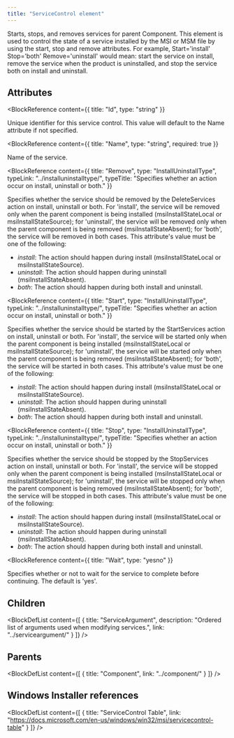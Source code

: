 ```yaml
---
title: "ServiceControl element"
---
```



Starts, stops, and removes services for parent Component. This element is used to control the state
 of a service installed by the MSI or MSM file by using the start, stop and remove attributes.
 For example, Start='install' Stop='both' Remove='uninstall' would mean: start the service on install,
 remove the service when the product is uninstalled, and stop the service both on install and uninstall.


## Attributes

<BlockWrapper>

  <BlockReference
    content={{
      title: "Id",
      type: "string"
    }}
  >
  Unique identifier for this service control. This value will default to the Name attribute if not
   specified.
  </BlockReference>

  <BlockReference
    content={{
      title: "Name",
      type: "string",
      required: true
    }}
  >
  Name of the service.
  </BlockReference>

  <BlockReference
    content={{
      title: "Remove",
      type: "InstallUninstallType",
      typeLink: "../installuninstalltype/",
      typeTitle: "Specifies whether an action occur on install, uninstall or both."
    }}
  >
  Specifies whether the service should be removed by the DeleteServices action on install, uninstall or both.
   For 'install', the service will be removed only when the parent component is being installed (msiInstallStateLocal or
   msiInstallStateSource); for 'uninstall', the service will be removed only when the parent component
   is being removed (msiInstallStateAbsent); for 'both', the service will be removed in both cases. This attribute's value must be one of the following:
  - *install*: The action should happen during install (msiInstallStateLocal or msiInstallStateSource).
  - *uninstall*: The action should happen during uninstall (msiInstallStateAbsent).
  - *both*: The action should happen during both install and uninstall.
  </BlockReference>

  <BlockReference
    content={{
      title: "Start",
      type: "InstallUninstallType",
      typeLink: "../installuninstalltype/",
      typeTitle: "Specifies whether an action occur on install, uninstall or both."
    }}
  >
  Specifies whether the service should be started by the StartServices action on install, uninstall or both.
   For 'install', the service will be started only when the parent component is being installed (msiInstallStateLocal or
   msiInstallStateSource); for 'uninstall', the service will be started only when the parent component
   is being removed (msiInstallStateAbsent); for 'both', the service will be started in both cases. This attribute's value must be one of the following:
  - *install*: The action should happen during install (msiInstallStateLocal or msiInstallStateSource).
  - *uninstall*: The action should happen during uninstall (msiInstallStateAbsent).
  - *both*: The action should happen during both install and uninstall.
  </BlockReference>

  <BlockReference
    content={{
      title: "Stop",
      type: "InstallUninstallType",
      typeLink: "../installuninstalltype/",
      typeTitle: "Specifies whether an action occur on install, uninstall or both."
    }}
  >
  Specifies whether the service should be stopped by the StopServices action on install, uninstall or both.
   For 'install', the service will be stopped only when the parent component is being installed (msiInstallStateLocal or
   msiInstallStateSource); for 'uninstall', the service will be stopped only when the parent component
   is being removed (msiInstallStateAbsent); for 'both', the service will be stopped in both cases. This attribute's value must be one of the following:
  - *install*: The action should happen during install (msiInstallStateLocal or msiInstallStateSource).
  - *uninstall*: The action should happen during uninstall (msiInstallStateAbsent).
  - *both*: The action should happen during both install and uninstall.
  </BlockReference>

  <BlockReference
    content={{
      title: "Wait",
      type: "yesno"
    }}
  >
  Specifies whether or not to wait for the service to complete before continuing. The default is 'yes'.
  </BlockReference>

</BlockWrapper>

## Children

<BlockDefList content={[
    {
      title: "ServiceArgument",
      description: "Ordered list of arguments used when modifying services.",
      link: "../serviceargument/"
    }
  ]}
/>

## Parents

<BlockDefList content={[
    {
      title: "Component",
      link: "../component/"
    }
  ]}
/>

## Windows Installer references

<BlockDefList content={[
    {
      title: "ServiceControl Table",
      link: "https://docs.microsoft.com/en-us/windows/win32/msi/servicecontrol-table"
    }
  ]}
/>
